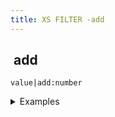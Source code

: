 ```yaml
---
title: XS FILTER -add
---
```


## <img src="../assets/docuBadge (11).png" alt="" data-size="line" /> add <a href="#xsadd" id="xsadd"></a>

`value|add:number`

<details>

<summary>Examples</summary>

```javascript
5|add:3       // Returns 8
-1|add:5      // Returns 4
```

</details>
